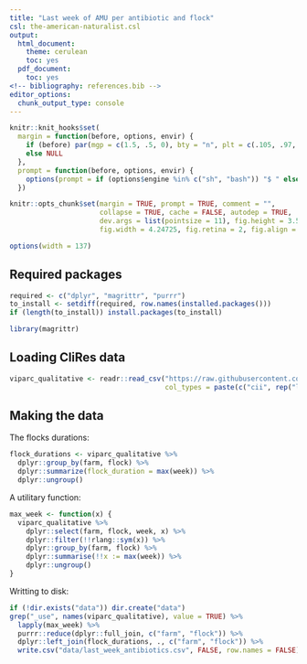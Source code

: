 ```yaml
---
title: "Last week of AMU per antibiotic and flock"
csl: the-american-naturalist.csl
output:
  html_document:
    theme: cerulean
    toc: yes
  pdf_document:
    toc: yes
<!-- bibliography: references.bib -->
editor_options: 
  chunk_output_type: console
---
```


<!--
IMAGES:
Insert them with: ![alt text](image.png)
You can also resize them if needed: convert image.png -resize 50% image.png
If you want to center the image, go through HTML code:
<div style="text-align:center"><img src ="image.png"/></div>

REFERENCES:
For references: Put all the bibTeX references in the file "references.bib"
in the current folder and cite the references as @key or [@key] in the text.
Uncomment the bibliography field in the above header and put a "References"
title wherever you want to display the reference list.
-->

<style type="text/css">
.main-container {
  max-width: 1370px;
  margin-left: auto;
  margin-right: auto;
}
</style>

```r
knitr::knit_hooks$set(
  margin = function(before, options, envir) {
    if (before) par(mgp = c(1.5, .5, 0), bty = "n", plt = c(.105, .97, .13, .97))
    else NULL
  },
  prompt = function(before, options, envir) {
    options(prompt = if (options$engine %in% c("sh", "bash")) "$ " else "> ")
  })

knitr::opts_chunk$set(margin = TRUE, prompt = TRUE, comment = "",
                      collapse = TRUE, cache = FALSE, autodep = TRUE,
                      dev.args = list(pointsize = 11), fig.height = 3.5,
                      fig.width = 4.24725, fig.retina = 2, fig.align = "center")

options(width = 137)
```

## Required packages

```r
required <- c("dplyr", "magrittr", "purrr")
to_install <- setdiff(required, row.names(installed.packages()))
if (length(to_install)) install.packages(to_install)
```

```r
library(magrittr)
```

## Loading CliRes data

```r
viparc_qualitative <- readr::read_csv("https://raw.githubusercontent.com/viparc/colistin_resistance/master/data/viparc_qualitative.csv",
                                      col_types = paste(c("cii", rep("l", 52), "il"), collapse = ""))
```

## Making the data

The flocks durations:

```r
flock_durations <- viparc_qualitative %>% 
  dplyr::group_by(farm, flock) %>% 
  dplyr::summarize(flock_duration = max(week)) %>% 
  dplyr::ungroup()
```

A utilitary function:

```r
max_week <- function(x) {
  viparc_qualitative %>% 
    dplyr::select(farm, flock, week, x) %>% 
    dplyr::filter(!!rlang::sym(x)) %>% 
    dplyr::group_by(farm, flock) %>% 
    dplyr::summarise(!!x := max(week)) %>% 
    dplyr::ungroup()
}
```

Writting to disk:

```r
if (!dir.exists("data")) dir.create("data")
grep("_use", names(viparc_qualitative), value = TRUE) %>% 
  lapply(max_week) %>% 
  purrr::reduce(dplyr::full_join, c("farm", "flock")) %>% 
  dplyr::left_join(flock_durations, ., c("farm", "flock")) %>% 
  write.csv("data/last_week_antibiotics.csv", FALSE, row.names = FALSE)
```



